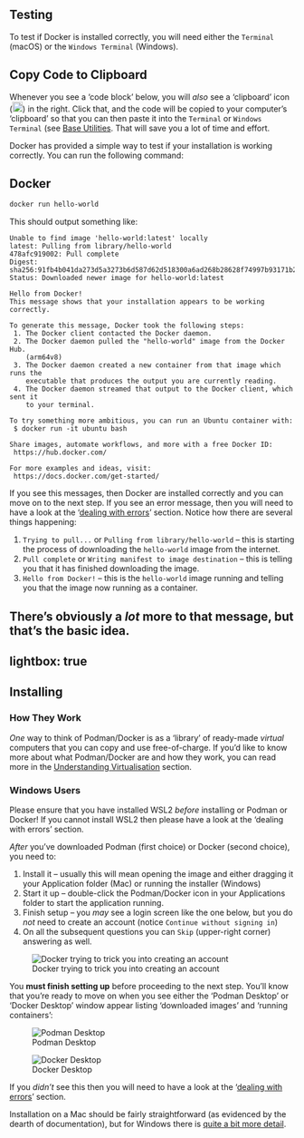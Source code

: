 ## Testing

To test if Docker is installed correctly, you will need either the `Terminal` (macOS) or the `Windows Terminal` (Windows).

::: {.callout-tip}

## Copy Code to Clipboard 

Whenever you see a 'code block' below, you will _also_ see a 'clipboard' icon (![Copy to Clipboard Icon](../img/copy-to-clipboard.png){height="18px"}) in the right. Click that, and the code will be copied to your computer's 'clipboard' so that you can then paste it into the `Terminal` or `Windows Terminal` (see [Base Utilities](./base.qmd#base-utilities). That will save you a lot of time and effort.

:::

Docker has provided a simple way to test if your installation is working correctly. You can run the following command:

## Docker

```bash
docker run hello-world
```

This should output something like:

```plaintext
Unable to find image 'hello-world:latest' locally
latest: Pulling from library/hello-world
478afc919002: Pull complete
Digest: sha256:91fb4b041da273d5a3273b6d587d62d518300a6ad268b28628f74997b93171b2
Status: Downloaded newer image for hello-world:latest

Hello from Docker!
This message shows that your installation appears to be working correctly.

To generate this message, Docker took the following steps:
 1. The Docker client contacted the Docker daemon.
 2. The Docker daemon pulled the "hello-world" image from the Docker Hub.
    (arm64v8)
 3. The Docker daemon created a new container from that image which runs the
    executable that produces the output you are currently reading.
 4. The Docker daemon streamed that output to the Docker client, which sent it
    to your terminal.

To try something more ambitious, you can run an Ubuntu container with:
 $ docker run -it ubuntu bash

Share images, automate workflows, and more with a free Docker ID:
 https://hub.docker.com/

For more examples and ideas, visit:
 https://docs.docker.com/get-started/
```

If you see this messages, then Docker are installed correctly and you can move on to the next step. If you see an error message, then you will need to have a look at the '[dealing with errors](#dealing-with-errors)' section. Notice how there are several things happening:

1. `Trying to pull...` or `Pulling from library/hello-world` -- this is starting the process of downloading the `hello-world` image from the internet.
2. `Pull complete` or `Writing manifest to image destination` -- this is telling you that it has finished downloading the image.
3. `Hello from Docker!` -- this is the `hello-world` image running and telling you that the image now running as a container.

There's obviously a *lot* more to that message, but that's the basic idea.
---
lightbox: true
---
## Installing

:::{.callout-tip}
### How They Work

*One* way to think of Podman/Docker is as a 'library' of ready-made *virtual* computers that you can copy and use free-of-charge. If you'd like to know more about what Podman/Docker are and how they work, you can read more in the [Understanding Virtualisation](virtualisation.qmd) section.

:::

::: {.callout-important}
### Windows Users

Please ensure that you have installed WSL2 *before* installing or Podman or Docker! If you cannot install WSL2 then please have a look at the 'dealing with errors' section.

:::

*After* you've downloaded Podman (first choice) or Docker (second choice), you need to:

1. Install it -- usually this will mean opening the image and either dragging it your Application folder (Mac) or running the installer (Windows)
2. Start it up -- double-click the Podman/Docker icon in your Applications folder to start the application running.
3. Finish setup -- you *may* see a login screen like the one below, but you do *not* need to create an account (notice `Continue without signing in`)
4. On all the subsequent questions you can `Skip` (upper-right corner) answering as well.

![Docker trying to trick you into creating an account](../img/Docker_Login.png){fig-width=50%}

You **must finish setting up** before proceeding to the next step. You'll know that you're ready to move on when you see either the 'Podman Desktop' or 'Docker Desktop' window appear listing 'downloaded images' and 'running containers':

![Podman Desktop](../img/Podman_Desktop.png){fig-width=50% group="desktop"}

![Docker Desktop](../img/Docker_Desktop.png){fig-width=50% group="desktop"}

If you *didn't* see this then you will need to have a look at the '[dealing with errors](#dealing-with-errors)' section.

::: {.callout-important}

Installation on a Mac should be fairly straightforward (as evidenced by the dearth of documentation), but for Windows there is [quite a bit more detail](https://github.com/containers/podman/blob/main/docs/tutorials/podman-for-windows.md).

:::